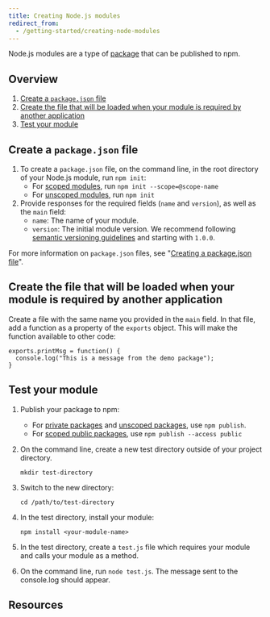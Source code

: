 ```yaml
---
title: Creating Node.js modules
redirect_from:
  - /getting-started/creating-node-modules
---
```


Node.js modules are a type of [package][about-pkgs] that can be published to npm.

## Overview

1. [Create a `package.json` file](#create-a-package-json-file)
2. [Create the file that will be loaded when your module is required by another application](#create-the-file-that-will-be-loaded-when-your-module-is-required-by-another-application)
3. [Test your module](#test-your-module)

## Create a `package.json` file

1. To create a `package.json` file, on the command line, in the root directory of your Node.js module, run `npm init`:
   - For [scoped modules][scoped-pkg], run `npm init --scope=@scope-name`
   - For [unscoped modules][unscoped-pkg], run `npm init`
2. Provide responses for the required fields (`name` and `version`), as well as the `main` field:
   - `name`: The name of your module.
   - `version`: The initial module version. We recommend following [semantic versioning guidelines][semver] and starting with `1.0.0`.

For more information on `package.json` files, see "[Creating a package.json file][creating-pkg-json]".

## Create the file that will be loaded when your module is required by another application

Create a file with the same name you provided in the `main` field. In that file, add a function as a property of the `exports` object. This will make the function available to other code:

```
exports.printMsg = function() {
  console.log("This is a message from the demo package");
}
```

## Test your module

1. Publish your package to npm:
   - For [private packages][priv-pkg-pub] and [unscoped packages][unscoped-pkg-pub], use `npm publish`.
   - For [scoped public packages][scoped-pkg-pub], use `npm publish --access public`

2. On the command line, create a new test directory outside of your project directory.

   ```
   mkdir test-directory
   ```

3. Switch to the new directory:

   ```
   cd /path/to/test-directory
   ```

4. In the test directory, install your module:

   ```
   npm install <your-module-name>
   ```

5. In the test directory, create a `test.js` file which requires your module and calls your module as a method.

6. On the command line, run `node test.js`. The message sent to the console.log should appear.

## Resources

<YouTube id="3I78ELjTzlQ" />

[about-pkgs]: about-packages-and-modules
[scoped-pkg]: about-scopes
[unscoped-pkg]: creating-and-publishing-unscoped-public-packages
[semver]: about-semantic-versioning
[creating-pkg-json]: creating-a-package-json-file
[priv-pkg-pub]: creating-and-publishing-private-packages#publishing-private-packages
[unscoped-pkg-pub]: creating-and-publishing-unscoped-public-packages#publishing-unscoped-public-packages
[scoped-pkg-pub]: creating-and-publishing-scoped-public-packages#publishing-scoped-public-packages

